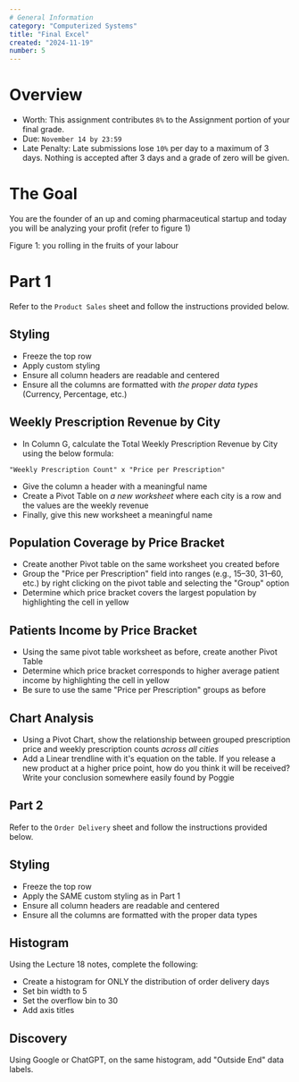 ```yaml
---
# General Information
category: "Computerized Systems"
title: "Final Excel"
created: "2024-11-19"
number: 5
---
```


# Overview

- Worth: This assignment contributes `8%` to the Assignment portion of your final grade.
- Due: `November 14 by 23:59`
- Late Penalty: Late submissions lose `10%` per day to a maximum of 3 days. Nothing is accepted after 3 days and a grade of zero will be given.

# The Goal

You are the founder of an up and coming pharmaceutical startup and today you will be analyzing your profit (refer to figure 1)

Figure 1: you rolling in the fruits of your labour

# Part 1

Refer to the `Product Sales` sheet and follow the instructions provided below.

## Styling

- Freeze the top row
- Apply custom styling
- Ensure all column headers are readable and centered
- Ensure all the columns are formatted with _the proper data types_ (Currency, Percentage, etc.)

## Weekly Prescription Revenue by City

- In Column G, calculate the Total Weekly Prescription Revenue by City using the below formula:

```text
"Weekly Prescription Count" x "Price per Prescription"
```

- Give the column a header with a meaningful name
- Create a Pivot Table on _a new worksheet_ where each city is a row and the values are the weekly revenue
- Finally, give this new worksheet a meaningful name

## Population Coverage by Price Bracket

- Create another Pivot table on the same worksheet you created before
- Group the "Price per Prescription" field into ranges (e.g., $15–$30, $31–$60, etc.) by right clicking on the pivot table and selecting the "Group" option
- Determine which price bracket covers the largest population by highlighting the cell in yellow

## Patients Income by Price Bracket

- Using the same pivot table worksheet as before, create another Pivot Table
- Determine which price bracket corresponds to higher average patient income by highlighting the cell in yellow
- Be sure to use the same "Price per Prescription" groups as before

## Chart Analysis

- Using a Pivot Chart, show the relationship between grouped prescription price and weekly prescription counts _across all cities_
- Add a Linear trendline with it's equation on the table. If you release a new product at a higher price point, how do you think it will be received? Write your conclusion somewhere easily found by Poggie

## Part 2

Refer to the `Order Delivery` sheet and follow the instructions provided below.

## Styling

- Freeze the top row
- Apply the SAME custom styling as in Part 1
- Ensure all column headers are readable and centered
- Ensure all the columns are formatted with the proper data types

## Histogram

Using the Lecture 18 notes, complete the following:

- Create a histogram for ONLY the distribution of order delivery days
- Set bin width to 5
- Set the overflow bin to 30
- Add axis titles

## Discovery

Using Google or ChatGPT, on the same histogram, add "Outside End" data labels.
